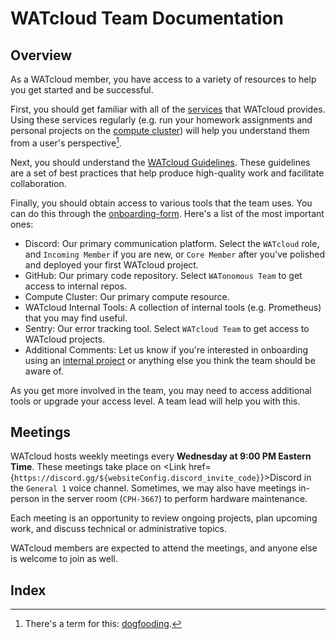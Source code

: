 # WATcloud Team Documentation

## Overview

As a WATcloud member, you have access to a variety of resources to help you get started and be successful.

First, you should get familiar with all of the [services](/docs/services) that WATcloud provides.
Using these services regularly (e.g. run your homework assignments and personal projects on the [compute cluster](/docs/compute-cluster))
will help you understand them from a user's perspective[^dogfooding].

[^dogfooding]: There's a term for this: [dogfooding](https://en.wikipedia.org/wiki/Eating_your_own_dog_food).

Next, you should understand the [WATcloud Guidelines](./watcloud/guidelines).
These guidelines are a set of best practices that help produce high-quality work and facilitate collaboration.

Finally, you should obtain access to various tools that the team uses.
You can do this through the [onboarding-form](/docs/utilities/onboarding-form).
Here's a list of the most important ones:
- Discord: Our primary communication platform. Select the `WATcloud` role, and `Incoming Member` if you are new, or `Core Member` after you've polished and deployed your first WATcloud project.
- GitHub: Our primary code repository. Select `WATonomous Team` to get access to internal repos.
- Compute Cluster: Our primary compute resource.
- WATcloud Internal Tools: A collection of internal tools (e.g. Prometheus) that you may find useful.
- Sentry: Our error tracking tool. Select `WATcloud Team` to get access to WATcloud projects.
- Additional Comments: Let us know if you're interested in onboarding using an [internal project](/get-involved/join#internal-tickets-and-hardware-projects) or anything else you think the team should be aware of.

As you get more involved in the team, you may need to access additional tools or upgrade your access level.
A team lead will help you with this.

## Meetings


WATcloud hosts weekly meetings every **Wednesday at 9:00 PM Eastern Time**. These meetings take place on <Link href={`https://discord.gg/${websiteConfig.discord_invite_code}`}>Discord</Link> in the `General 1` voice channel. Sometimes, we may also have meetings in-person in the server room (`CPH-3667`) to perform hardware maintenance.

Each meeting is an opportunity to review ongoing projects, plan upcoming work, and discuss technical or administrative topics.

WATcloud members are expected to attend the meetings, and anyone else is welcome to join as well.

## Index


<PageIndex pageRoot="/docs/community-docs/watcloud" />
